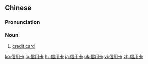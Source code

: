 ==Chinese==
{{zh-forms|type=21}}

===Pronunciation===
{{zh-pron
|m=xìnyòngkǎ
|c=seon3 jung6 kaat1
|h=pfs=sin-yung-khá
|mn=sìn-iōng-khah
|cat=n
}}

===Noun===
{{zh-noun}}

# [[credit card]] {{zh-mw|張}}

[[ko:信用卡]]
[[lo:信用卡]]
[[hu:信用卡]]
[[ja:信用卡]]
[[uk:信用卡]]
[[vi:信用卡]]
[[zh:信用卡]]